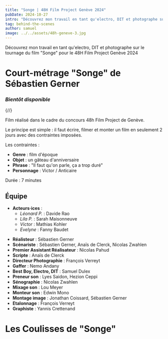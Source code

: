 ```yaml
---
title: "Songe | 48H Film Project Genève 2024"
pubDate: 2024-10-27
intro: "Découvrez mon travail en tant qu'electro, DIT et photographe sur le tournage du court-métrage Songe. pour le 48H Film Project Genève 2024"
tag: behind-the-scenes
author: samuel
image: ../../assets/48h-geneve-3.jpg
---
```


Découvrez mon travail en tant qu'electro, DIT et photographe sur le tournage du film "Songe" pour le 48H Film Project Genève 2024

# Court-métrage "Songe" de Sébastien Gerner
### *Bientôt disponible*
{/*<YouTube id="jVZNGPsjfEc"></YouTube>*/}
<Image src={prix} alt=""/>

Film réalisé dans le cadre du concours 48h Film Project de Genève.

Le principe est simple : il faut écrire, filmer et monter un film en seulement 2 jours avec des contraintes imposées.

Les contraintes :

- **Genre** : film d'époque
- **Objet** : un gâteau d'anniversaire
- **Phrase** : "Il faut qu'on parle, ça a trop duré"
- **Personnage** : Victor / Anticaire


Durée : 7 minutes

## Équipe
* **Acteurs·ices** : 
    * *Léonard P.* : Davide Rao
    * *Lila P.* : Sarah Maisonneuve
    * *Victor* : Mathias Kohler
    * *Evelyne* : Fanny Baudet
- **Réalisteur** : Sébastien Gerner
- **Scénariste** : Sébastien Gerner, Anaïs de Clerck, Nicolas Zwahlen
- **Premier Assistant Réalisateur** : Nicolas Pahud
- **Scripte** : Anaïs de Clerck
- **Directeur Photographie** : François Verreyt
- **Gaffer** : Nemo Andany
- **Best Boy, Electro, DIT** : Samuel Dulex
- **Preneur son** : Lyes Saidon, Hezion Ceppi
- **Sénographie** : Nicolas Zwahlen
- **Mixage son** : Lou Meyer
- **Monteur son** : Edwin Mono
- **Montage image** : Jonathan Coissard, Sébastien Gerner
- **Etalonnage** : François Verreyt
- **Graphiste** : Yannis Crettenand

# Les Coulisses de "Songe"

<ImageGallery folder="48h-geneve" />
